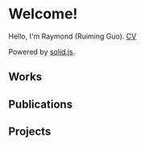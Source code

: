 
# Welcome!

Hello, I'm Raymond (Ruiming Guo). [CV](/cv)

Powered by [solid.js](https://solidjs.com).

## Works

<BookGrid>
  <BookCard
    title="The Great Gatsby"
    author="F. Scott Fitzgerald"
    coverUrl="https://placehold.co/600x400"
    description="A story of decadence and excess, Gatsby explores the darker aspects of the American Dream."
    publishYear={1925}
  />

  <BookCard
    title="The Great Gatsby"
    author="F. Scott Fitzgerald"
    coverUrl="https://placehold.co/600x400"
    description="A story of decadence and excess, Gatsby explores the darker aspects of the American Dream."
    publishYear={1925}
  />
</BookGrid>

## Publications

## Projects

##

